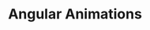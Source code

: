 ---
id: "q_angular_hard_020"
questionType: "MULTIPLE_CHOICE"
title: "Angular Animations"
description: "Which function defines an animation trigger?"
difficulty: "HARD"
category: "Angular"
options:
  - "trigger()"
  - "animate()"
  - "state()"
  - "transition()"
correctAnswer: 0
---